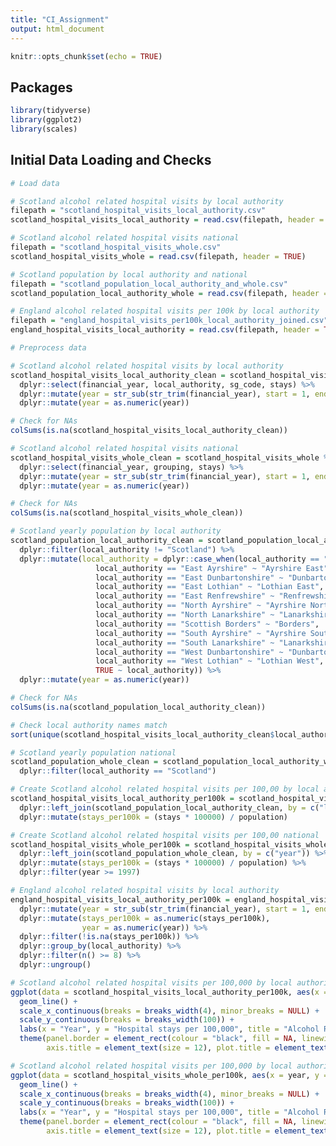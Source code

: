 ```yaml
---
title: "CI_Assignment"
output: html_document
---
```


```r

knitr::opts_chunk$set(echo = TRUE)

```

## Packages 

```r

library(tidyverse)
library(ggplot2)
library(scales)

```

## Initial Data Loading and Checks 

```r

# Load data 

# Scotland alcohol related hospital visits by local authority 
filepath = "scotland_hospital_visits_local_authority.csv"
scotland_hospital_visits_local_authority = read.csv(filepath, header = TRUE)

# Scotland alcohol related hospital visits national 
filepath = "scotland_hospital_visits_whole.csv"
scotland_hospital_visits_whole = read.csv(filepath, header = TRUE)

# Scotland population by local authority and national 
filepath = "scotland_population_local_authority_and_whole.csv"
scotland_population_local_authority_whole = read.csv(filepath, header = TRUE)

# England alcohol related hospital visits per 100k by local authority 
filepath = "england_hospital_visits_per100k_local_authority_joined.csv"
england_hospital_visits_local_authority = read.csv(filepath, header = TRUE)

```

```r

# Preprocess data 

# Scotland alcohol related hospital visits by local authority 
scotland_hospital_visits_local_authority_clean = scotland_hospital_visits_local_authority %>% 
  dplyr::select(financial_year, local_authority, sg_code, stays) %>% 
  dplyr::mutate(year = str_sub(str_trim(financial_year), start = 1, end = 4)) %>% 
  dplyr::mutate(year = as.numeric(year))

# Check for NAs
colSums(is.na(scotland_hospital_visits_local_authority_clean))

# Scotland alcohol related hospital visits national 
scotland_hospital_visits_whole_clean = scotland_hospital_visits_whole %>% 
  dplyr::select(financial_year, grouping, stays) %>% 
  dplyr::mutate(year = str_sub(str_trim(financial_year), start = 1, end = 4)) %>% 
  dplyr::mutate(year = as.numeric(year))

# Check for NAs
colSums(is.na(scotland_hospital_visits_whole_clean))

# Scotland yearly population by local authority 
scotland_population_local_authority_clean = scotland_population_local_authority_whole %>% 
  dplyr::filter(local_authority != "Scotland") %>% 
  dplyr::mutate(local_authority = dplyr::case_when(local_authority == "City of Edinburgh" ~ "Edinburgh City", 
                   local_authority == "East Ayrshire" ~ "Ayrshire East", 
                   local_authority == "East Dunbartonshire" ~ "Dunbartonshire East", 
                   local_authority == "East Lothian" ~ "Lothian East", 
                   local_authority == "East Renfrewshire" ~ "Renfrewshire East", 
                   local_authority == "North Ayrshire" ~ "Ayrshire North", 
                   local_authority == "North Lanarkshire" ~ "Lanarkshire North", 
                   local_authority == "Scottish Borders" ~ "Borders", 
                   local_authority == "South Ayrshire" ~ "Ayrshire South", 
                   local_authority == "South Lanarkshire" ~ "Lanarkshire South", 
                   local_authority == "West Dunbartonshire" ~ "Dunbartonshire West", 
                   local_authority == "West Lothian" ~ "Lothian West", 
                   TRUE ~ local_authority)) %>% 
  dplyr::mutate(year = as.numeric(year))

# Check for NAs
colSums(is.na(scotland_population_local_authority_clean))

# Check local authority names match 
sort(unique(scotland_hospital_visits_local_authority_clean$local_authority)) == sort(unique(scotland_population_local_authority_clean$local_authority))

# Scotland yearly population national 
scotland_population_whole_clean = scotland_population_local_authority_whole %>% 
  dplyr::filter(local_authority == "Scotland")

# Create Scotland alcohol related hospital visits per 100,00 by local authority 
scotland_hospital_visits_local_authority_per100k = scotland_hospital_visits_local_authority_clean %>% 
  dplyr::left_join(scotland_population_local_authority_clean, by = c("local_authority", "year")) %>% 
  dplyr::mutate(stays_per100k = (stays * 100000) / population)

# Create Scotland alcohol related hospital visits per 100,00 national 
scotland_hospital_visits_whole_per100k = scotland_hospital_visits_whole_clean %>% 
  dplyr::left_join(scotland_population_whole_clean, by = c("year")) %>% 
  dplyr::mutate(stays_per100k = (stays * 100000) / population) %>% 
  dplyr::filter(year >= 1997)

# England alcohol related hospital visits by local authority 
england_hospital_visits_local_authority_per100k = england_hospital_visits_local_authority %>% 
  dplyr::mutate(year = str_sub(str_trim(financial_year), start = 1, end = 4)) %>% 
  dplyr::mutate(stays_per100k = as.numeric(stays_per100k), 
                year = as.numeric(year)) %>% 
  dplyr::filter(!is.na(stays_per100k)) %>% 
  dplyr::group_by(local_authority) %>% 
  dplyr::filter(n() >= 8) %>% 
  dplyr::ungroup() 

```

```r

# Scotland alcohol related hospital visits per 100,000 by local authority 
ggplot(data = scotland_hospital_visits_local_authority_per100k, aes(x = year, y = stays_per100k, colour = local_authority)) +
  geom_line() +
  scale_x_continuous(breaks = breaks_width(4), minor_breaks = NULL) +
  scale_y_continuous(breaks = breaks_width(100)) +
  labs(x = "Year", y = "Hospital stays per 100,000", title = "Alcohol Related Hospital Visits per 100,000 by Local Authority - Scotland") +
  theme(panel.border = element_rect(colour = "black", fill = NA, linewidth = 0.5), axis.text = element_text(color = "black", size = 10),
        axis.title = element_text(size = 12), plot.title = element_text(size = 12, face = "bold"), legend.title = element_blank())

```

```r

# Scotland alcohol related hospital visits per 100,000 by local authority 
ggplot(data = scotland_hospital_visits_whole_per100k, aes(x = year, y = stays_per100k)) +
  geom_line() +
  scale_x_continuous(breaks = breaks_width(4), minor_breaks = NULL) +
  scale_y_continuous(breaks = breaks_width(100)) +
  labs(x = "Year", y = "Hospital stays per 100,000", title = "Alcohol Related Hospital Visits per 100,000 by Local Authority - Scotland") +
  theme(panel.border = element_rect(colour = "black", fill = NA, linewidth = 0.5), axis.text = element_text(color = "black", size = 10),
        axis.title = element_text(size = 12), plot.title = element_text(size = 12, face = "bold"), legend.title = element_blank())

```

